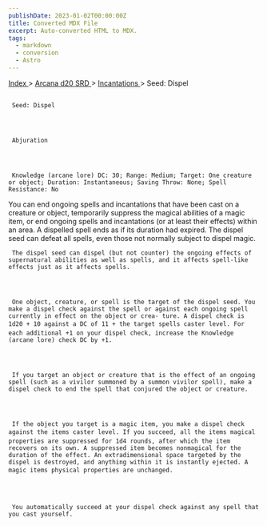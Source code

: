 ```yaml
---
publishDate: 2023-01-02T00:00:00Z
title: Converted MDX File
excerpt: Auto-converted HTML to MDX.
tags:
  - markdown
  - conversion
  - Astro
---
```







[
      Index
     ](-index)
     >
     [
      Arcana d20 SRD
     ](arcana-d20-srd-index)
     >
     [
      Incantations
     ](arcana-d20-srd-incantations-index)
     > Seed: Dispel
    





## 
     Seed: Dispel
    



     Abjuration
    



     Knowledge (arcane lore) DC: 30; Range: Medium; Target: One creature or object; Duration: Instantaneous; Saving Throw: None; Spell Resistance: No
You can end ongoing spells and incantations that have been cast on a creature or object, temporarily suppress the magical abilities of a magic item, or end ongoing spells and incantations (or at least their effects) within an area. A dispelled spell ends as if its duration had expired. The dispel seed can defeat all spells, even those not normally subject to dispel magic.
    



     The dispel seed can dispel (but not counter) the ongoing effects of supernatural abilities as well as spells, and it affects spell-like effects just as it affects spells.
    



     One object, creature, or spell is the target of the dispel seed. You make a dispel check against the spell or against each ongoing spell currently in effect on the object or crea- ture. A dispel check is 1d20 + 10 against a DC of 11 + the target spells caster level. For each additional +1 on your dispel check, increase the Knowledge (arcane lore) check DC by +1.
    



     If you target an object or creature that is the effect of an ongoing spell (such as a vivilor summoned by a summon vivilor spell), make a dispel check to end the spell that conjured the object or creature.
    



     If the object you target is a magic item, you make a dispel check against the items caster level. If you succeed, all the items magical properties are suppressed for 1d4 rounds, after which the item recovers on its own. A suppressed item becomes nonmagical for the duration of the effect. An extradimensional space targeted by the dispel is destroyed, and anything within it is instantly ejected. A magic items physical properties are unchanged.
    



     You automatically succeed at your dispel check against any spell that you cast yourself.
    




